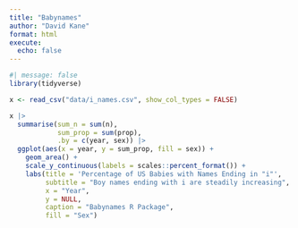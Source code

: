 ```yaml
---
title: "Babynames"
author: "David Kane"
format: html
execute: 
  echo: false
---
```



```r
#| message: false
library(tidyverse)
```

```r
x <- read_csv("data/i_names.csv", show_col_types = FALSE)
```

```r
x |> 
  summarise(sum_n = sum(n), 
            sum_prop = sum(prop),
            .by = c(year, sex)) |> 
  ggplot(aes(x = year, y = sum_prop, fill = sex)) +
    geom_area() +
    scale_y_continuous(labels = scales::percent_format()) +
    labs(title = 'Percentage of US Babies with Names Ending in "i"',
         subtitle = "Boy names ending with i are steadily increasing",
         x = "Year",
         y = NULL,
         caption = "Babynames R Package",
         fill = "Sex") 
```








